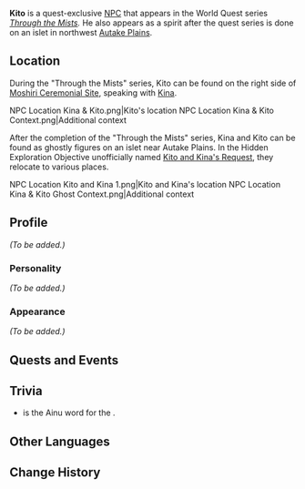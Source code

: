 {{Meta
<!-- REMOVE THIS TEMPLATE AFTER ADDING MISSING INFO -->
|missing_NPC_profile  = yes
}}
{{Character Infobox
|type             = Quest NPC
|deceased         = Past
|image            = NPC Kito.png
|realname         = 
|region           = Inazuma
|affiliation      = Thunderbird Civilization
|title            = 
|voiceEN          = 
|voiceCN          = 
|voiceJP          = 
}}
'''Kito''' {{Lang|ja=キト}} is a quest-exclusive [[NPC]] that appears in the World Quest series ''[[Through the Mists]].'' He also appears as a spirit after the quest series is done on an islet in northwest [[Autake Plains]].

==Location==
During the "Through the Mists" series, Kito can be found on the right side of [[Moshiri Ceremonial Site]], speaking with [[Kina]].
<gallery>
NPC Location Kina & Kito.png|Kito's location
NPC Location Kina & Kito Context.png|Additional context
</gallery>

After the completion of the "Through the Mists" series, Kina and Kito can be found as ghostly figures on an islet near Autake Plains. In the Hidden Exploration Objective unofficially named [[Kito and Kina's Request]], they relocate to various places.
<gallery>
NPC Location Kito and Kina 1.png|Kito and Kina's location
NPC Location Kina & Kito Ghost Context.png|Additional context
</gallery>

==Profile==
<!-- detailed story/lore information goes here -->
''(To be added.)''

===Personality===
''(To be added.)''

===Appearance===
''(To be added.)''

==Quests and Events==
{{Quests and Events}}

==Trivia==
* {{Lang|"Kito"|ain=キト|ain_rm=kito}} is the Ainu word for the {{w|Allium ochotense|Siberian onion}}.

==Other Languages==
{{Other Languages
|default_hidden = 1
|en      = Kito
|zhs     = 木户
|zhs_rm  = Mùhù
|zht     = 木戶
|zht_rm  = Mùhù
|ja      = キト
|ja_rm   = Kito
|ko      = 키토
|ko_rm   = Kito
|es      = Kito
|fr      = Kito
|ru      = Кито
|th      = Kito
|vi      = Kito
|de      = Kito
|id      = Kito
|pt      = Kito
|tr      = Kito
|it      = Kito
}}

==Change History==
{{Change History|2.2}}
<!--
==References==
{{Reflist}}-->